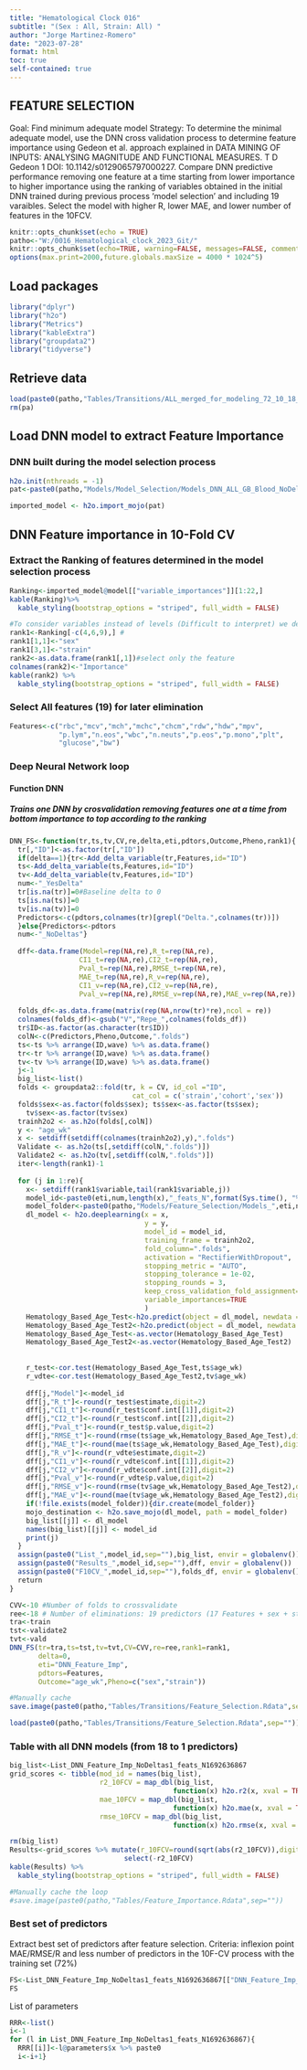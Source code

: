 ```yaml
---
title: "Hematological Clock 016" 
subtitle: "(Sex : All, Strain: All) "
author: "Jorge Martinez-Romero"
date: "2023-07-28"
format: html 
toc: true   
self-contained: true  
---
```


## FEATURE SELECTION

Goal: Find minimum adequate model 
Strategy: To determine the minimal adequate model, use the DNN cross validation process to determine feature importance using Gedeon et al. approach explained in DATA MINING OF INPUTS: ANALYSING MAGNITUDE AND FUNCTIONAL MEASURES.
T D Gedeon 1 DOI: 10.1142/s0129065797000227.
Compare DNN predictive performance removing one feature at a time starting from lower importance to higher importance using the ranking of variables obtained in the initial DNN trained during previous process 'model selection' and including 19 varaibles. Select the model with higher R, lower MAE, and lower number of features in the 10FCV.  

```r
knitr::opts_chunk$set(echo = TRUE)
patho<-"W:/0016_Hematological_clock_2023_Git/"
knitr::opts_chunk$set(echo=TRUE, warning=FALSE, messages=FALSE, comment = NA, root.dir = patho, fig.pos = 'H')
options(max.print=2000,future.globals.maxSize = 4000 * 1024^5)

```



## Load packages
```r
library("dplyr")
library("h2o")
library("Metrics")
library("kableExtra")
library("groupdata2")
library("tidyverse")
```


## Retrieve data
```r
load(paste0(patho,"Tables/Transitions/ALL_merged_for_modeling_72_10_18_.Rdata",sep=""))
rm(pa)
```


## Load DNN model to extract Feature Importance
### DNN built during the model selection process
```r
h2o.init(nthreads = -1)
pat<-paste0(patho,"Models/Model_Selection/Models_DNN_ALL_GB_Blood_NoDeltas/DNN_ALL_GB_Blood_NoDeltas_Rep1_N1692292418.zip",sep="")

imported_model <- h2o.import_mojo(pat)


```

## DNN Feature importance in 10-Fold CV 
### Extract the Ranking of features determined in  the model selection process
```r
Ranking<-imported_model@model[["variable_importances"]][1:22,]
kable(Ranking)%>%
  kable_styling(bootstrap_options = "striped", full_width = FALSE)
```
```r
#To consider variables instead of levels (Difficult to interpret) we determine feature importance as the higher level importance.  
rank1<-Ranking[-c(4,6,9),] #
rank1[1,1]<-"sex"
rank1[3,1]<-"strain"
rank2<-as.data.frame(rank1[,1])#select only the feature
colnames(rank2)<-"Importance"
kable(rank2) %>% 
  kable_styling(bootstrap_options = "striped", full_width = FALSE)
```

### Select All features (19) for later elimination
```r
Features<-c("rbc","mcv","mch","mchc","chcm","rdw","hdw","mpv",    
            "p.lym","n.eos","wbc","n.neuts","p.eos","p.mono","plt",
            "glucose","bw") 
```


### Deep Neural Network loop 
#### Function DNN
##### Trains one DNN by crosvalidation removing features one at a time from bottom importance to top according to the ranking
```r
DNN_FS<-function(tr,ts,tv,CV,re,delta,eti,pdtors,Outcome,Pheno,rank1){
  tr[,"ID"]<-as.factor(tr[,"ID"])
  if(delta==1){tr<-Add_delta_variable(tr,Features,id="ID")
  ts<-Add_delta_variable(ts,Features,id="ID")
  tv<-Add_delta_variable(tv,Features,id="ID")
  num<-"_YesDelta"
  tr[is.na(tr)]=0#Baseline delta to 0 
  ts[is.na(ts)]=0
  tv[is.na(tv)]=0
  Predictors<-c(pdtors,colnames(tr)[grepl("Delta.",colnames(tr))])
  }else{Predictors<-pdtors
  num<-"_NoDeltas"}
  
  dff<-data.frame(Model=rep(NA,re),R_t=rep(NA,re),
                 CI1_t=rep(NA,re),CI2_t=rep(NA,re),
                 Pval_t=rep(NA,re),RMSE_t=rep(NA,re),
                 MAE_t=rep(NA,re),R_v=rep(NA,re),
                 CI1_v=rep(NA,re),CI2_v=rep(NA,re),
                 Pval_v=rep(NA,re),RMSE_v=rep(NA,re),MAE_v=rep(NA,re))
  
  folds_df<-as.data.frame(matrix(rep(NA,nrow(tr)*re),ncol = re))
  colnames(folds_df)<-gsub("V","Repe_",colnames(folds_df)) 
  tr$ID<-as.factor(as.character(tr$ID))
  colN<-c(Predictors,Pheno,Outcome,".folds")
  ts<-ts %>% arrange(ID,wave) %>% as.data.frame()
  tr<-tr %>% arrange(ID,wave) %>% as.data.frame()
  tv<-tv %>% arrange(ID,wave) %>% as.data.frame()
  j<-1  
  big_list<-list() 
  folds <- groupdata2::fold(tr, k = CV, id_col ="ID",
                              cat_col = c('strain','cohort','sex'))
  folds$sex<-as.factor(folds$sex); ts$sex<-as.factor(ts$sex);
    tv$sex<-as.factor(tv$sex)
  trainh2o2 <- as.h2o(folds[,colN])
  y <- "age_wk"
  x <- setdiff(setdiff(colnames(trainh2o2),y),".folds")
  Validate <- as.h2o(ts[,setdiff(colN,".folds")])
  Validate2 <- as.h2o(tv[,setdiff(colN,".folds")])
  iter<-length(rank1)-1
  
  for (j in 1:re){ 
    x<- setdiff(rank1$variable,tail(rank1$variable,j))
    model_id<-paste0(eti,num,length(x),"_feats_N",format(Sys.time(), "%s"),collapse = "_")
    model_folder<-paste0(patho,"Models/Feature_Selection/Models_",eti,num,collapse = "_")
    dl_model <- h2o.deeplearning(x = x,
                                 y = y,
                                 model_id = model_id,
                                 training_frame = trainh2o2,
                                 fold_column=".folds",  
                                 activation = "RectifierWithDropout",
                                 stopping_metric = "AUTO",
                                 stopping_tolerance = 1e-02,
                                 stopping_rounds = 3,
                                 keep_cross_validation_fold_assignment=TRUE,
                                 variable_importances=TRUE
                                 )
    Hematology_Based_Age_Test<-h2o.predict(object = dl_model, newdata =Validate)
    Hematology_Based_Age_Test2<-h2o.predict(object = dl_model, newdata =Validate2)
    Hematology_Based_Age_Test<-as.vector(Hematology_Based_Age_Test)
    Hematology_Based_Age_Test2<-as.vector(Hematology_Based_Age_Test2)
    
    
    r_test<-cor.test(Hematology_Based_Age_Test,ts$age_wk)
    r_vdte<-cor.test(Hematology_Based_Age_Test2,tv$age_wk)
    
    dff[j,"Model"]<-model_id
    dff[j,"R_t"]<-round(r_test$estimate,digit=2)
    dff[j,"CI1_t"]<-round(r_test$conf.int[[1]],digit=2)
    dff[j,"CI2_t"]<-round(r_test$conf.int[[2]],digit=2)
    dff[j,"Pval_t"]<-round(r_test$p.value,digit=2)
    dff[j,"RMSE_t"]<-round(rmse(ts$age_wk,Hematology_Based_Age_Test),digit=2)
    dff[j,"MAE_t"]<-round(mae(ts$age_wk,Hematology_Based_Age_Test),digit=2)
    dff[j,"R_v"]<-round(r_vdte$estimate,digit=2)
    dff[j,"CI1_v"]<-round(r_vdte$conf.int[[1]],digit=2)
    dff[j,"CI2_v"]<-round(r_vdte$conf.int[[2]],digit=2)
    dff[j,"Pval_v"]<-round(r_vdte$p.value,digit=2)
    dff[j,"RMSE_v"]<-round(rmse(tv$age_wk,Hematology_Based_Age_Test2),digit=2)
    dff[j,"MAE_v"]<-round(mae(tv$age_wk,Hematology_Based_Age_Test2),digit=2)
    if(!file.exists(model_folder)){dir.create(model_folder)}
    mojo_destination <- h2o.save_mojo(dl_model, path = model_folder)
    big_list[[j]] <- dl_model
    names(big_list)[[j]] <- model_id
    print(j)
  }
  assign(paste0("List_",model_id,sep=""),big_list, envir = globalenv())
  assign(paste0("Results_",model_id,sep=""),dff, envir = globalenv())
  assign(paste0("F10CV_",model_id,sep=""),folds_df, envir = globalenv())
  return
}
```



```r

CVV<-10 #Number of folds to crossvalidate
ree<-18 # Number of eliminations: 19 predictors (17 Features + sex + strain) -> 18 iterations.
tra<-train 
tst<-validate2
tvt<-vald
DNN_FS(tr=tra,ts=tst,tv=tvt,CV=CVV,re=ree,rank1=rank1,
       delta=0,
       eti="DNN_Feature_Imp",
       pdtors=Features,
       Outcome="age_wk",Pheno=c("sex","strain"))
```



```r
#Manually cache
save.image(paste0(patho,"Tables/Transitions/Feature_Selection.Rdata",sep=""))
```


```r
load(paste0(patho,"Tables/Transitions/Feature_Selection.Rdata",sep=""))
```

### Table with all DNN models (from 18 to 1 predictors) 
```r
big_list<-List_DNN_Feature_Imp_NoDeltas1_feats_N1692636867
grid_scores <- tibble(mod_id = names(big_list),
                      r2_10FCV = map_dbl(big_list,
                                        function(x) h2o.r2(x, xval = TRUE)),
                      mae_10FCV = map_dbl(big_list,
                                        function(x) h2o.mae(x, xval = TRUE)),
                      rmse_10FCV = map_dbl(big_list,
                                        function(x) h2o.rmse(x, xval = TRUE)))

rm(big_list)
Results<-grid_scores %>% mutate(r_10FCV=round(sqrt(abs(r2_10FCV)),digit=2)) %>% 
                            select(-r2_10FCV)
kable(Results) %>%
  kable_styling(bootstrap_options = "striped", full_width = FALSE)
```

```r
#Manually cache the loop
#save.image(paste0(patho,"Tables/Feature_Importance.Rdata",sep=""))

```
### Best set of predictors
Extract best set of predictors after feature selection.
Criteria: inflexion point MAE/RMSE/R and less number of predictors in the  10F-CV process with the training set (72%) 
```r
FS<-List_DNN_Feature_Imp_NoDeltas1_feats_N1692636867[["DNN_Feature_Imp_NoDeltas12_feats_N1692636693"]]@parameters[["x"]]
FS

```
List of parameters
```r
RRR<-list()
i<-1
for (l in List_DNN_Feature_Imp_NoDeltas1_feats_N1692636867){
  RRR[[i]]<-l@parameters$x %>% paste0
  i<-i+1}
```


